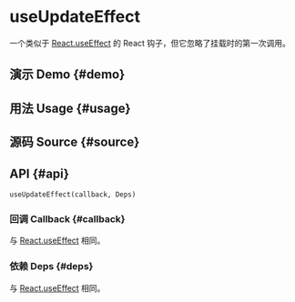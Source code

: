 # useUpdateEffect


<HooksType category={frontmatter.category} />

一个类似于 [React.useEffect](https://react.dev/reference/react/useEffect) 的 React 钩子，但它忽略了挂载时的第一次调用。

## 演示 Demo \{#demo}


<App />

## 用法 Usage \{#usage}



## 源码 Source \{#source}


<Source />

## API \{#api}

```tsx
useUpdateEffect(callback, Deps)
```

### 回调 Callback \{#callback}

与 [React.useEffect](https://react.dev/reference/react/useEffect) 相同。

### 依赖 Deps \{#deps}

与 [React.useEffect](https://react.dev/reference/react/useEffect) 相同。
